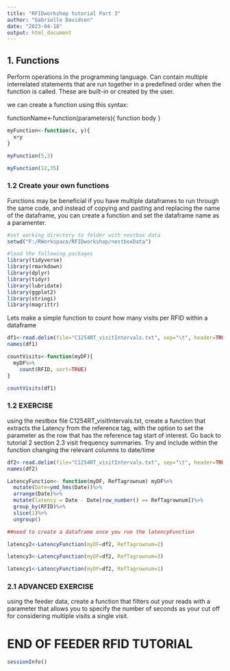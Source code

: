 ```yaml
---
title: "RFIDworkshop tutorial Part 3"
author: "Gabrielle Davidson"
date: "2023-04-18"
output: html_document
---
```

## 1. Functions

Perform operations in the programming language. Can contain multiple interrelated statements that are run together in a predefined order when the function is called. These are built-in or created by the user. 

we can create a function using this syntax:

functionName<-function(parameters){
function body
}

```r
myFunction<-function(x, y){
  x+y
}

myFunction(5,3)

myFunction(12,35)

```
### 1.2 Create your own functions
Functions may be beneficial if you have multiple dataframes to run through the same code, and instead of copying and pasting and replacing the name of the dataframe, you can create a function and set the dataframe name as a paramenter. 
```r
#set working directory to folder with nestbox data 
setwd("F:/RWorkspace/RFIDworkshop/nestboxData")


```

```r
#load the following packages
library(tidyverse)
library(rmarkdown)
library(dplyr)
library(tidyr)
library(lubridate)
library(ggplot2)
library(stringi)
library(magrittr)

```

Lets make a simple function to count how many visits per RFID within a dataframe
```r

df1<-read.delim(file="C1254RT_visitIntervals.txt", sep="\t", header=TRUE)  
names(df1)

countVisits<-function(myDF){
  myDF%>%
    count(RFID, sort=TRUE)
}

countVisits(df1)

```

### **1.2 EXERCISE** 
using the nestbox file C1254RT_visitIntervals.txt, create a function that extracts the Latency from the reference tag, with the option to set the parameter as the row that has the reference tag start of interest. Go back to tutorial 2 section 2.3 visit frequency summaries. Try and include within the function changing the relevant columns to date/time

```r
df2<-read.delim(file="C1254RT_visitIntervals.txt", sep="\t", header=TRUE)  
names(df2)

LatencyFunction<- function(myDF, RefTagrownum) myDF%>%
  mutate(Date=ymd_hms(Date))%>%
  arrange(Date)%>%
  mutate(latency = Date - Date[row_number() == RefTagrownum])%>%
  group_by(RFID)%>%
  slice(1)%>%
  ungroup()

##need to create a dataframe once you run the latencyFunction 

latency2<-LatencyFunction(myDF=df2, RefTagrownum=2)

latency3<-LatencyFunction(myDF=df2, RefTagrownum=3)

latency1<-LatencyFunction(myDF=df2, RefTagrownum=1)

```


### **2.1 ADVANCED EXERCISE** 
using the feeder data, create a function that filters out your reads with a parameter that allows you to specify the number of seconds as your cut off for considering multiple visits a single visit. 

# END OF FEEDER RFID TUTORIAL 

```r
sessionInfo()
```


